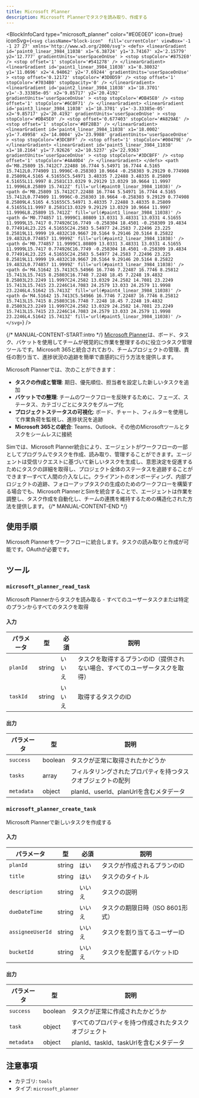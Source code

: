 ```yaml
---
title: Microsoft Planner
description: Microsoft Plannerでタスクを読み取り、作成する
---
```



<BlockInfoCard 
  type="microsoft_planner"
  color="#E0E0E0"
  icon={true}
  iconSvg={`<svg className="block-icon"  fill='currentColor' viewBox='-1 -1 27 27' xmlns='http://www.w3.org/2000/svg'>
      <defs>
        <linearGradient
          id='paint0_linear_3984_11038'
          x1='6.38724'
          y1='3.74167'
          x2='2.15779'
          y2='12.777'
          gradientUnits='userSpaceOnUse'
        >
          <stop stopColor='#8752E0' />
          <stop offset='1' stopColor='#541278' />
        </linearGradient>
        <linearGradient
          id='paint1_linear_3984_11038'
          x1='8.38032'
          y1='11.0696'
          x2='4.94062'
          y2='7.69244'
          gradientUnits='userSpaceOnUse'
        >
          <stop offset='0.12172' stopColor='#3D0D59' />
          <stop offset='1' stopColor='#7034B0' stopOpacity='0' />
        </linearGradient>
        <linearGradient
          id='paint2_linear_3984_11038'
          x1='18.3701'
          y1='-3.33385e-05'
          x2='9.85717'
          y2='20.4192'
          gradientUnits='userSpaceOnUse'
        >
          <stop stopColor='#DB45E0' />
          <stop offset='1' stopColor='#6C0F71' />
        </linearGradient>
        <linearGradient
          id='paint3_linear_3984_11038'
          x1='18.3701'
          y1='-3.33385e-05'
          x2='9.85717'
          y2='20.4192'
          gradientUnits='userSpaceOnUse'
        >
          <stop stopColor='#DB45E0' />
          <stop offset='0.677403' stopColor='#A829AE' />
          <stop offset='1' stopColor='#8F28B3' />
        </linearGradient>
        <linearGradient
          id='paint4_linear_3984_11038'
          x1='18.0002'
          y1='7.49958'
          x2='14.0004'
          y2='23.9988'
          gradientUnits='userSpaceOnUse'
        >
          <stop stopColor='#3DCBFF' />
          <stop offset='1' stopColor='#00479E' />
        </linearGradient>
        <linearGradient
          id='paint5_linear_3984_11038'
          x1='18.2164'
          y1='7.92626'
          x2='10.5237'
          y2='22.9363'
          gradientUnits='userSpaceOnUse'
        >
          <stop stopColor='#3DCBFF' />
          <stop offset='1' stopColor='#4A40D4' />
        </linearGradient>
      </defs>
      <path
        d='M8.25809 15.7412C7.22488 16.7744 5.54971 16.7744 4.5165 15.7412L0.774909 11.9996C-0.258303 10.9664 -0.258303 9.29129 0.774908 8.25809L4.5165 4.51655C5.54971 3.48335 7.22488 3.48335 8.25809 4.51655L11.9997 8.2581C13.0329 9.29129 13.0329 10.9664 11.9997 11.9996L8.25809 15.7412Z'
        fill='url(#paint0_linear_3984_11038)'
      />
      <path
        d='M8.25809 15.7412C7.22488 16.7744 5.54971 16.7744 4.5165 15.7412L0.774909 11.9996C-0.258303 10.9664 -0.258303 9.29129 0.774908 8.25809L4.5165 4.51655C5.54971 3.48335 7.22488 3.48335 8.25809 4.51655L11.9997 8.2581C13.0329 9.29129 13.0329 10.9664 11.9997 11.9996L8.25809 15.7412Z'
        fill='url(#paint1_linear_3984_11038)'
      />
      <path
        d='M0.774857 11.9999C1.80809 13.0331 3.48331 13.0331 4.51655 11.9999L15.7417 0.774926C16.7749 -0.258304 18.4501 -0.258309 19.4834 0.774914L23.225 4.51655C24.2583 5.54977 24.2583 7.22496 23.225 8.25819L11.9999 19.4832C10.9667 20.5164 9.29146 20.5164 8.25822 19.4832L0.774857 11.9999Z'
        fill='url(#paint2_linear_3984_11038)'
      />
      <path
        d='M0.774857 11.9999C1.80809 13.0331 3.48331 13.0331 4.51655 11.9999L15.7417 0.774926C16.7749 -0.258304 18.4501 -0.258309 19.4834 0.774914L23.225 4.51655C24.2583 5.54977 24.2583 7.22496 23.225 8.25819L11.9999 19.4832C10.9667 20.5164 9.29146 20.5164 8.25822 19.4832L0.774857 11.9999Z'
        fill='url(#paint3_linear_3984_11038)'
      />
      <path
        d='M4.51642 15.7413C5.54966 16.7746 7.22487 16.7746 8.25812 15.7413L15.7415 8.25803C16.7748 7.2248 18.45 7.2248 19.4832 8.25803L23.2249 11.9997C24.2582 13.0329 24.2582 14.7081 23.2249 15.7413L15.7415 23.2246C14.7083 24.2579 13.033 24.2579 11.9998 23.2246L4.51642 15.7413Z'
        fill='url(#paint4_linear_3984_11038)'
      />
      <path
        d='M4.51642 15.7413C5.54966 16.7746 7.22487 16.7746 8.25812 15.7413L15.7415 8.25803C16.7748 7.2248 18.45 7.2248 19.4832 8.25803L23.2249 11.9997C24.2582 13.0329 24.2582 14.7081 23.2249 15.7413L15.7415 23.2246C14.7083 24.2579 13.033 24.2579 11.9998 23.2246L4.51642 15.7413Z'
        fill='url(#paint5_linear_3984_11038)'
      />
    </svg>`}
/>

{/* MANUAL-CONTENT-START:intro */}
[Microsoft Planner](https://www.microsoft.com/en-us/microsoft-365/planner)は、ボード、タスク、バケットを使用してチームが視覚的に作業を整理するのに役立つタスク管理ツールです。Microsoft 365と統合されており、チームプロジェクトの管理、責任の割り当て、進捗状況の追跡を簡単で直感的に行う方法を提供します。

Microsoft Plannerでは、次のことができます：

- **タスクの作成と管理**: 期日、優先順位、担当者を設定した新しいタスクを追加
- **バケットでの整理**: チームのワークフローを反映するために、フェーズ、ステータス、カテゴリごとにタスクをグループ化
- **プロジェクトステータスの可視化**: ボード、チャート、フィルターを使用して作業負荷を監視し、進捗状況を追跡
- **Microsoft 365との統合**: Teams、Outlook、その他のMicrosoftツールとタスクをシームレスに接続

Simでは、Microsoft Planner統合により、エージェントがワークフローの一部としてプログラムでタスクを作成、読み取り、管理することができます。エージェントは受信リクエストに基づいて新しいタスクを生成し、意思決定を促進するためにタスクの詳細を取得し、プロジェクト全体のステータスを追跡することができます—すべて人間の介入なしに。クライアントのオンボーディング、内部プロジェクトの追跡、フォローアップタスクの生成のためのワークフローを構築する場合でも、Microsoft PlannerとSimを統合することで、エージェントは作業を調整し、タスク作成を自動化し、チームの連携を維持するための構造化された方法を提供します。
{/* MANUAL-CONTENT-END */}

## 使用手順

Microsoft Plannerをワークフローに統合します。タスクの読み取りと作成が可能です。OAuthが必要です。

## ツール

### `microsoft_planner_read_task`

Microsoft Plannerからタスクを読み取る - すべてのユーザータスクまたは特定のプランからすべてのタスクを取得

#### 入力

| パラメータ | 型 | 必須 | 説明 |
| --------- | ---- | -------- | ----------- |
| `planId` | string | いいえ | タスクを取得するプランのID（提供されない場合、すべてのユーザータスクを取得） |
| `taskId` | string | いいえ | 取得するタスクのID |

#### 出力

| パラメータ | 型 | 説明 |
| --------- | ---- | ----------- |
| `success` | boolean | タスクが正常に取得されたかどうか |
| `tasks` | array | フィルタリングされたプロパティを持つタスクオブジェクトの配列 |
| `metadata` | object | planId、userId、planUrlを含むメタデータ |

### `microsoft_planner_create_task`

Microsoft Plannerで新しいタスクを作成する

#### 入力

| パラメータ | 型 | 必須 | 説明 |
| --------- | ---- | -------- | ----------- |
| `planId` | string | はい | タスクが作成されるプランのID |
| `title` | string | はい | タスクのタイトル |
| `description` | string | いいえ | タスクの説明 |
| `dueDateTime` | string | いいえ | タスクの期限日時（ISO 8601形式） |
| `assigneeUserId` | string | いいえ | タスクを割り当てるユーザーID |
| `bucketId` | string | いいえ | タスクを配置するバケットID |

#### 出力

| パラメータ | 型 | 説明 |
| --------- | ---- | ----------- |
| `success` | boolean | タスクが正常に作成されたかどうか |
| `task` | object | すべてのプロパティを持つ作成されたタスクオブジェクト |
| `metadata` | object | planId、taskId、taskUrlを含むメタデータ |

## 注意事項

- カテゴリ: `tools`
- タイプ: `microsoft_planner`
